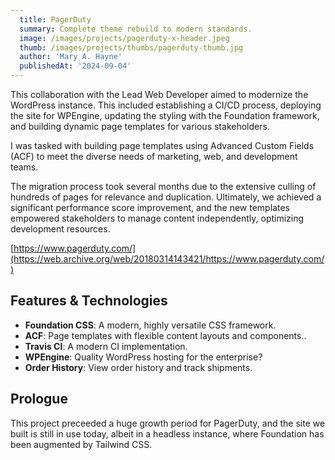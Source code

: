 ```yaml
---
  title: PagerDuty
  summary: Complete theme rebuild to modern standards.
  image: /images/projects/pagerduty-x-header.jpeg
  thumb: /images/projects/thumbs/pagerduty-thumb.jpg
  author: 'Mary A. Hayne'
  publishedAt: '2024-09-04'
---
```


This collaboration with the Lead Web Developer aimed to modernize the WordPress
instance. This included establishing a CI/CD process, deploying the site for
WPEngine, updating the styling with the Foundation framework, and building
dynamic page templates for various stakeholders.

I was tasked with building page templates using Advanced Custom Fields (ACF) to
meet the diverse needs of marketing, web, and development teams.

The migration process took several months due to the extensive culling of
hundreds of pages for relevance and duplication. Ultimately, we achieved a
significant performance score improvement, and the new templates empowered
stakeholders to manage content independently, optimizing development resources.

[https://www.pagerduty.com/](https://web.archive.org/web/20180314143421/https://www.pagerduty.com/)

## Features & Technologies

- **Foundation CSS**: A modern, highly versatile CSS framework.
- **ACF**: Page templates with flexible content layouts and components..
- **Travis CI**: A modern CI implementation.
- **WPEngine**: Quality WordPress hosting for the enterprise?
- **Order History**: View order history and track shipments.

## Prologue

This project preceeded a huge growth period for PagerDuty, and the site we built
is still in use today, albeit in a headless instance, where Foundation has been
augmented by Tailwind CSS.
